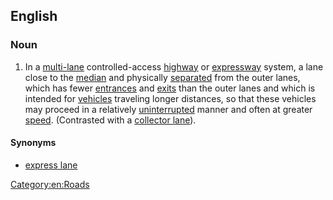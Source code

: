 ==English==

===Noun===
{{en-noun|head=[[core]] [[lane]]}}
{{wikipedia|Local-express lanes|Local-express (core-collector) lanes}}

# {{label|en|Canada}} In a [[multi-]]lane controlled-access [[highway]] or [[expressway]] system, a lane close to the [[median]] and physically [[separate]]d from the outer lanes, which has fewer [[entrance]]s and [[exit]]s than the outer lanes and which is intended for [[vehicle]]s traveling longer distances, so that these vehicles may proceed in a relatively [[uninterrupted]] manner and often at greater [[speed]]. (Contrasted with a [[collector lane]]).

====Synonyms====
* [[express lane]]

[[Category:en:Roads]]